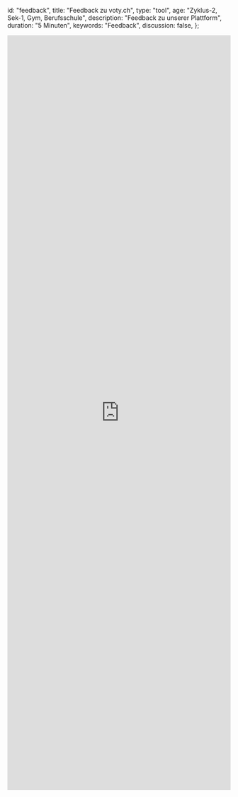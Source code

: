   id: "feedback",
  title: "Feedback zu voty.ch",
  type: "tool",
  age: "Zyklus-2, Sek-1, Gym, Berufsschule",
  description: "Feedback zu unserer Plattform",
  duration: "5 Minuten",
  keywords: "Feedback",
  discussion: false,
};

<iframe
  src="https://docs.google.com/forms/d/e/1FAIpQLSci7qyM_38Cyvqw3X4xVhk6K0Xv1MQZVt8NeHFldWYiaezWrw/viewform?embedded=true"
  width="100%"
  height="1700"
  frameborder="0"
  marginheight="0"
  marginwidth="0"
>
  Wird geladen…
</iframe>

